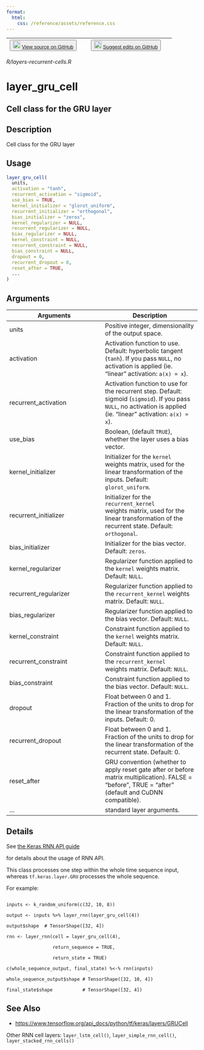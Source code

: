 ```yaml
---
format:
  html:
    css: /reference/assets/reference.css
---
```


| <button class="button"> ![](/reference/assets/GitHub-Mark-32px.png){width="20"} [View source on GitHub](https://github.com/rstudio/keras//blob/main/R/layers-recurrent-cells.R) </button> | <button class="button"> ![](/reference/assets/GitHub-Mark-32px.png){width="20"} [Suggest edits on GitHub](https://github.com/rstudio/keras//edit/main/R/layers-recurrent-cells.R) </button> |
|:------------------------------:|:--------------------------------------:|

*R/layers-recurrent-cells.R*

# layer_gru_cell

## Cell class for the GRU layer

## Description
Cell class for the GRU layer 


## Usage
```r
layer_gru_cell( 
  units, 
  activation = "tanh", 
  recurrent_activation = "sigmoid", 
  use_bias = TRUE, 
  kernel_initializer = "glorot_uniform", 
  recurrent_initializer = "orthogonal", 
  bias_initializer = "zeros", 
  kernel_regularizer = NULL, 
  recurrent_regularizer = NULL, 
  bias_regularizer = NULL, 
  kernel_constraint = NULL, 
  recurrent_constraint = NULL, 
  bias_constraint = NULL, 
  dropout = 0, 
  recurrent_dropout = 0, 
  reset_after = TRUE, 
  ... 
) 
```

## Arguments
|Arguments|Description|
|---|---|
| units | Positive integer, dimensionality of the output space. |
| activation | Activation function to use. Default: hyperbolic tangent (`tanh`). If you pass `NULL`, no activation is applied (ie. "linear" activation: `a(x) = x`). |
| recurrent_activation | Activation function to use for the recurrent step. Default: sigmoid (`sigmoid`). If you pass `NULL`, no activation is applied (ie. "linear" activation: `a(x) = x`). |
| use_bias | Boolean, (default `TRUE`), whether the layer uses a bias vector. |
| kernel_initializer | Initializer for the `kernel` weights matrix, used for the linear transformation of the inputs. Default: `glorot_uniform`. |
| recurrent_initializer | Initializer for the `recurrent_kernel`<br>weights matrix, used for the linear transformation of the recurrent state. Default: `orthogonal`. |
| bias_initializer | Initializer for the bias vector. Default: `zeros`. |
| kernel_regularizer | Regularizer function applied to the `kernel` weights matrix. Default: `NULL`. |
| recurrent_regularizer | Regularizer function applied to the `recurrent_kernel` weights matrix. Default: `NULL`. |
| bias_regularizer | Regularizer function applied to the bias vector. Default: `NULL`. |
| kernel_constraint | Constraint function applied to the `kernel` weights matrix. Default: `NULL`. |
| recurrent_constraint | Constraint function applied to the `recurrent_kernel`<br>weights matrix. Default: `NULL`. |
| bias_constraint | Constraint function applied to the bias vector. Default: `NULL`. |
| dropout | Float between 0 and 1. Fraction of the units to drop for the linear transformation of the inputs. Default: 0. |
| recurrent_dropout | Float between 0 and 1. Fraction of the units to drop for the linear transformation of the recurrent state. Default: 0. |
| reset_after | GRU convention (whether to apply reset gate after or before matrix multiplication). FALSE = "before", TRUE = "after" (default and CuDNN compatible). |
| ... | standard layer arguments. |

## Details

See [the Keras RNN API guide](https://www.tensorflow.org/guide/keras/rnn)

for details about the usage of RNN API. 

This class processes one step within the whole time sequence input, whereas `tf.keras.layer.GRU` processes the whole sequence. 

For example: 

```

inputs <- k_random_uniform(c(32, 10, 8)) 

output <- inputs %>% layer_rnn(layer_gru_cell(4)) 

output$shape  # TensorShape([32, 4]) 

rnn <- layer_rnn(cell = layer_gru_cell(4), 

                 return_sequence = TRUE, 

                 return_state = TRUE) 

c(whole_sequence_output, final_state) %<-% rnn(inputs) 

whole_sequence_output$shape # TensorShape([32, 10, 4]) 

final_state$shape           # TensorShape([32, 4]) 

```





## See Also

- [https://www.tensorflow.org/api_docs/python/tf/keras/layers/GRUCell](https://www.tensorflow.org/api_docs/python/tf/keras/layers/GRUCell)

Other RNN cell layers:  `layer_lstm_cell()`, `layer_simple_rnn_cell()`, `layer_stacked_rnn_cells()`

